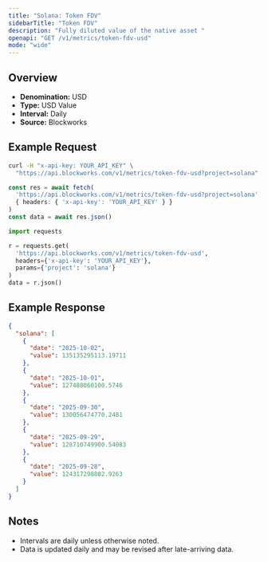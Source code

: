 ```yaml
---
title: "Solana: Token FDV"
sidebarTitle: "Token FDV"
description: "Fully diluted value of the native asset "
openapi: "GET /v1/metrics/token-fdv-usd"
mode: "wide"
---
```


## Overview

- **Denomination:** USD
- **Type:** USD Value
- **Interval:** Daily
- **Source:** Blockworks

## Example Request

<CodeGroup>

```bash cURL
curl -H "x-api-key: YOUR_API_KEY" \
  "https://api.blockworks.com/v1/metrics/token-fdv-usd?project=solana"
```

```typescript TypeScript
const res = await fetch(
  'https://api.blockworks.com/v1/metrics/token-fdv-usd?project=solana',
  { headers: { 'x-api-key': 'YOUR_API_KEY' } }
)
const data = await res.json()
```

```python Python
import requests

r = requests.get(
  'https://api.blockworks.com/v1/metrics/token-fdv-usd',
  headers={'x-api-key': 'YOUR_API_KEY'},
  params={'project': 'solana'}
)
data = r.json()
```

</CodeGroup>

## Example Response

```json
{
  "solana": [
    {
      "date": "2025-10-02",
      "value": 135135295113.19711
    },
    {
      "date": "2025-10-01",
      "value": 127480060100.5746
    },
    {
      "date": "2025-09-30",
      "value": 130056474770.2481
    },
    {
      "date": "2025-09-29",
      "value": 128710749900.54083
    },
    {
      "date": "2025-09-28",
      "value": 124317298802.9263
    }
  ]
}
```

## Notes
- Intervals are daily unless otherwise noted.
- Data is updated daily and may be revised after late-arriving data.